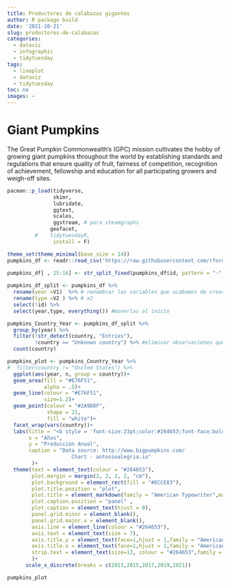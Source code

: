 ```yaml
---
title: Productores de calabazas gigantes
author: R package build
date: '2021-10-21'
slug: productores-de-calabazas
categories:
  - dataviz
  - infographic
  - tidytuesday
tags:
  - lineplot
  - dataviz
  - tidytuesday
toc: no
images: ~
---
```

# Giant Pumpkins

The Great Pumpkin Commonwealth's (GPC) mission cultivates the hobby of growing giant pumpkins throughout the world by establishing standards and regulations that ensure quality of fruit, fairness of competition, recognition of achievement, fellowship and education for all participating growers and weigh-off sites.


```r

pacman::p_load(tidyverse,
               skimr,
               lubridate,
               ggtext,
               scales, 
               ggstream, # para steamgraphs
              geofacet,
         #    tidytuesdayR, 
               install = F)

theme_set(theme_minimal(base_size = 14))
pumpkins_df <- readr::read_csv('https://raw.githubusercontent.com/rfordatascience/tidytuesday/master/data/2021/2021-10-19/pumpkins.csv')

pumpkins_df[ , 15:16] <- str_split_fixed(pumpkins_df$id, pattern = "-",2) 
 
pumpkins_df_split <- pumpkins_df %>% 
  rename(year =V1)  %>% # renombrar las variables que acabamos de crear
  rename(type =V2 ) %>% # x2
  select(!id) %>% 
  select(year,type, everything()) #moverlas al inicio

pumpkins_Country_Year <- pumpkins_df_split %>% 
  group_by(year) %>% 
  filter(!str_detect(country, "Entries"), 
         !country == "Unknown country") %>% #eliminar observaciones que contengan Entries
  count(country)

```


```r
pumpkins_plot <- pumpkins_Country_Year %>% 
#  filter(country != "United States") %>% 
  ggplot(aes(year, n, group = country))+
  geom_area(fill = "#E76F51",
            alpha = .5)+
  geom_line(colour = "#E76F51",
            size=1.2)+
  geom_point(colour = "#2A9D8F",  
             shape = 21, 
             fill = "white")+
  facet_wrap(vars(country))+
  labs(title = "<b style = 'font-size:23pt;color:#264653;font-face:bold'>Principales productores de</b> <b style = 'font-size:28pt;color:#E76F51;font-face:bold'>calabazas gigantes a nivel mundial</b>",
       x = "Años",
       y = "Producción Anual",
       caption = "Data source: http://www.bigpumpkins.com/
                     Chart - antonioalegria.io"
        )+
  theme(text = element_text(colour = "#264653"),
        plot.margin = margin(2, 2, 2, 2, "cm"),
        plot.background = element_rect(fill = "#ECCE83"),
        plot.title.position = "plot",
        plot.title = element_markdown(family = "American Typewriter",margin=margin(b=30)),
        plot.caption.position = "panel" ,
        plot.caption = element_text(hjust = 0),
        panel.grid.minor = element_blank(),
        panel.grid.major.x = element_blank(),
        axis.line = element_line(colour = "#264653"),
        axis.text = element_text(size = 7),
        axis.title.y = element_text(face=1,hjust = 1,family = "American Typewriter"),
        axis.title.x = element_text(face=1,hjust = 1,family = "American Typewriter"),
        strip.text = element_text(size=13, colour = "#264653",family = "American Typewriter")
        )+
      scale_x_discrete(breaks = c(2013,2015,2017,2019,2021))

pumpkins_plot
```

